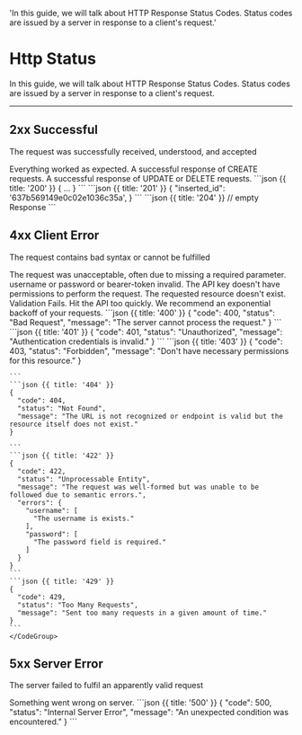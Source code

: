 
  'In this guide, we will talk about HTTP Response Status Codes. Status codes are issued by a server in response to a client\'s request.'

# Http Status

In this guide, we will talk about HTTP Response Status Codes. Status codes are issued by a server in response to a client's request.

---

## 2xx Successful

The request was successfully received, understood, and accepted

<Row>
  <Col>
    <Properties>
      <Property name="200 - OK">
        Everything worked as expected.
      </Property>
      <Property name="201 - Created">
        A successful response of CREATE requests.
      </Property>
      <Property name="204 - No Content">
        A successful response of UPDATE or DELETE requests.
      </Property>
    </Properties>
  </Col>
  <Col sticky>
    <CodeGroup title="Response">
    ```json {{ title: '200' }}
    {
      ...
    }
    ```
    ```json {{ title: '201' }}
    {
      "inserted_id": '637b569149e0c02e1036c35a',
    }
    ```
    ```json {{ title: '204' }}
    // empty Response
    ```
    </CodeGroup>
  </Col>
</Row>

## 4xx Client Error

The request contains bad syntax or cannot be fulfilled

<Row>
  <Col>
    <Properties>
      <Property name="400 - Bad Request">
        The request was unacceptable, often due to missing a required parameter.
      </Property>
      <Property name="401 - Unauthorized">
        username or password or bearer-token invalid.
      </Property>
      <Property name="403 - Forbidden">
        The API key doesn't have permissions to perform the request.
      </Property>
      <Property name="404 - Not Found">
        The requested resource doesn't exist.
      </Property>
      <Property name="422 - Unprocessable Entity">
        Validation Fails.
      </Property>
      <Property name="429 - Too Many Requests">
        Hit the API too quickly. We recommend an exponential backoff of your requests.
      </Property>
    </Properties>
  </Col>
  <Col sticky>
    <CodeGroup title="Error Response">
    ```json {{ title: '400' }}
    {
      "code": 400,
      "status": "Bad Request",
      "message": "The server cannot process the request."
    }
    ```
    ```json {{ title: '401' }}
    {
      "code": 401,
      "status": "Unauthorized",
      "message": "Authentication credentials is invalid."
    }
    ```
    ```json {{ title: '403' }}
    {
      "code": 403,
      "status": "Forbidden",
      "message": "Don't have necessary permissions for this resource."
    }

    ```
    ```json {{ title: '404' }}
    {
      "code": 404,
      "status": "Not Found",
      "message": "The URL is not recognized or endpoint is valid but the resource itself does not exist."
    }

    ```
    ```json {{ title: '422' }}
    {
      "code": 422,
      "status": "Unprocessable Entity",
      "message": "The request was well-formed but was unable to be followed due to semantic errors.",
      "errors": {
        "username": [
          "The username is exists."
        ],
        "password": [
          "The password field is required."
        ]
      }
    }
    ```
    ```json {{ title: '429' }}
    {
      "code": 429,
      "status": "Too Many Requests",
      "message": "Sent too many requests in a given amount of time."
    }
    ```
    </CodeGroup>
  </Col>
</Row>

## 5xx Server Error

The server failed to fulfil an apparently valid request

<Row>
  <Col>
    <Properties>
      <Property name="500 - Internal Server Error">
        Something went wrong on server.
      </Property>
    </Properties>
  </Col>
  <Col sticky>
    <CodeGroup title="Error Response">
    ```json {{ title: '500' }}
    {
      "code": 500,
      "status": "Internal Server Error",
      "message": "An unexpected condition was encountered."
    }
    ```
    </CodeGroup>
  </Col>
</Row>